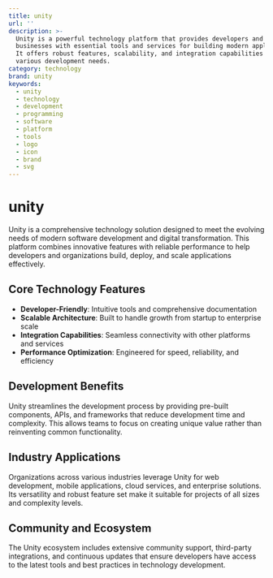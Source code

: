 ```yaml
---
title: unity
url: ''
description: >-
  Unity is a powerful technology platform that provides developers and
  businesses with essential tools and services for building modern applications.
  It offers robust features, scalability, and integration capabilities for
  various development needs.
category: technology
brand: unity
keywords:
  - unity
  - technology
  - development
  - programming
  - software
  - platform
  - tools
  - logo
  - icon
  - brand
  - svg
---
```


# unity

Unity is a comprehensive technology solution designed to meet the evolving needs of modern software development and digital transformation. This platform combines innovative features with reliable performance to help developers and organizations build, deploy, and scale applications effectively.

## Core Technology Features

- **Developer-Friendly**: Intuitive tools and comprehensive documentation
- **Scalable Architecture**: Built to handle growth from startup to enterprise scale
- **Integration Capabilities**: Seamless connectivity with other platforms and services
- **Performance Optimization**: Engineered for speed, reliability, and efficiency

## Development Benefits

Unity streamlines the development process by providing pre-built components, APIs, and frameworks that reduce development time and complexity. This allows teams to focus on creating unique value rather than reinventing common functionality.

## Industry Applications

Organizations across various industries leverage Unity for web development, mobile applications, cloud services, and enterprise solutions. Its versatility and robust feature set make it suitable for projects of all sizes and complexity levels.

## Community and Ecosystem

The Unity ecosystem includes extensive community support, third-party integrations, and continuous updates that ensure developers have access to the latest tools and best practices in technology development.
